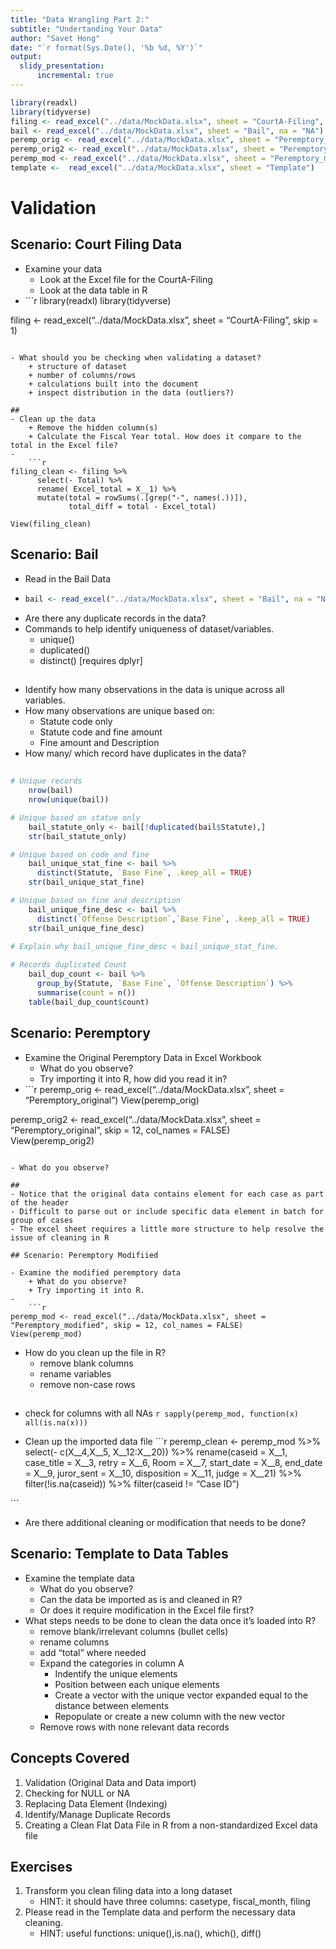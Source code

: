 ```yaml
---
title: "Data Wrangling Part 2:"
subtitle: "Undertanding Your Data"
author: "Savet Hong"
date: "`r format(Sys.Date(), '%b %d, %Y')`"
output:
  slidy_presentation:
      incremental: true
---
```

  
```r
library(readxl)
library(tidyverse)
filing <- read_excel("../data/MockData.xlsx", sheet = "CourtA-Filing", skip = 1)
bail <- read_excel("../data/MockData.xlsx", sheet = "Bail", na = "NA")
peremp_orig <- read_excel("../data/MockData.xlsx", sheet = "Peremptory_original")
peremp_orig2 <- read_excel("../data/MockData.xlsx", sheet = "Peremptory_original", skip = 12, col_names = FALSE) 
peremp_mod <- read_excel("../data/MockData.xlsx", sheet = "Peremptory_modified", skip = 12, col_names = FALSE)
template <-  read_excel("../data/MockData.xlsx", sheet = "Template")  
```

# Validation

## Scenario: Court Filing Data

- Examine your data
    + Look at the Excel file for the CourtA-Filing
    + Look at the data table in R
-     
    ```r
library(readxl)
library(tidyverse)    

filing <- read_excel("../data/MockData.xlsx", sheet = "CourtA-Filing", skip = 1)
```

- What should you be checking when validating a dataset?
    + structure of dataset
    + number of columns/rows
    + calculations built into the document
    + inspect distribution in the data (outliers?)

## 
- Clean up the data
    + Remove the hidden column(s)
    + Calculate the Fiscal Year total. How does it compare to the total in the Excel file?
-     
    ```r
filing_clean <- filing %>%
      select(- Total) %>%
      rename( Excel_total = X__1) %>%
      mutate(total = rowSums(.[grep("-", names(.))]),
             total_diff = total - Excel_total)
    
View(filing_clean)    
```


## Scenario: Bail

- Read in the Bail Data
- 
    ```r

bail <- read_excel("../data/MockData.xlsx", sheet = "Bail", na = "NA")
```

- Are there any duplicate records in the data?
- Commands to help identify uniqueness of dataset/variables.
    + unique()
    + duplicated()
    + distinct() [requires dplyr]

## 
- Identify how many observations in the data is unique across all variables.
- How many observations are unique based on:
    + Statute code only
    + Statute code and fine amount
    + Fine amount and Description
- How many/ which record have duplicates in the data?

## 

```r
# Unique records
    nrow(bail)
    nrow(unique(bail))

# Unique based on statue only
    bail_statute_only <- bail[!duplicated(bail$Statute),]
    str(bail_statute_only)

# Unique based on code and fine
    bail_unique_stat_fine <- bail %>%
      distinct(Statute, `Base Fine`, .keep_all = TRUE)
    str(bail_unique_stat_fine)

# Unique based on fine and description
    bail_unique_fine_desc <- bail %>%
      distinct(`Offense Description`,`Base Fine`, .keep_all = TRUE)
    str(bail_unique_fine_desc)

# Explain why bail_unique_fine_desc < bail_unique_stat_fine.
    
# Records duplicated Count
    bail_dup_count <- bail %>%
      group_by(Statute, `Base Fine`, `Offense Description`) %>%
      summarise(count = n())
    table(bail_dup_count$count)
```


## Scenario: Peremptory

- Examine the Original Peremptory Data in Excel Workbook
    + What do you observe?
    + Try importing it into R, how did you read it in?

- 
    ```r
peremp_orig <- read_excel("../data/MockData.xlsx", sheet = "Peremptory_original")
View(peremp_orig)   

peremp_orig2 <- read_excel("../data/MockData.xlsx", sheet = "Peremptory_original", skip = 12, col_names = FALSE)  
View(peremp_orig2) 
```        

- What do you observe?

##
- Notice that the original data contains element for each case as part of the header
- Difficult to parse out or include specific data element in batch for group of cases
- The excel sheet requires a little more structure to help resolve the issue of cleaning in R
    
## Scenario: Peremptory Modifiied

- Examine the modified peremptory data
    + What do you observe?
    + Try importing it into R.
-     
    ```r

peremp_mod <- read_excel("../data/MockData.xlsx", sheet = "Peremptory_modified", skip = 12, col_names = FALSE)
View(peremp_mod)    
```

- How do you clean up the file in R?
    + remove blank columns
    + rename variables
    + remove non-case rows

## 
- check for columns with all NAs
    ```r
sapply(peremp_mod, function(x) all(is.na(x))) 
```

- Clean up the imported data file
    ```r

peremp_clean <- peremp_mod %>%
      select(- c(X__4,X__5, X__12:X__20)) %>%
      rename(caseid = X__1, case_title = X__3, retry = X__6, Room = X__7,
             start_date = X__8, end_date = X__9, juror_sent = X__10, 
             disposition = X__11, judge = X__21) %>%
      filter(!is.na(caseid)) %>%
      filter(caseid != "Case ID")
      
```

- Are there additional cleaning or modification that needs to be done?


## Scenario: Template to Data Tables
- Examine the template data
    + What do you observe?
    + Can the data be imported as is and cleaned in R? 
    + Or does it require modification in the Excel file first? 

- What steps needs to be done to clean the data once it's loaded into R?
    + remove blank/irrelevant columns (bullet cells)
    + rename columns
    + add "total" where needed
    + Expand the categories in column A
        - Indentify the unique elements
        - Position between each unique elements
        - Create a vector with the unique vector expanded equal to the distance between elements
        - Repopulate or create a new column with the new vector
    + Remove rows with none relevant data records   

## Concepts Covered
1. Validation (Original Data and  Data import)
2. Checking for NULL or NA
3. Replacing Data Element (Indexing)
4. Identify/Manage Duplicate Records
5. Creating a Clean Flat Data File in R from a non-standardized Excel data file


## Exercises
1. Transform you clean filing data into a long dataset
    + HINT: it should have three columns: casetype, fiscal_month, filing

2. Please read in the Template data and perform the necessary data cleaning.
    + HINT: useful functions: unique(),is.na(), which(), diff()

